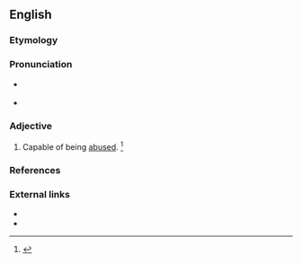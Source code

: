==English==

===Etymology===
{{suffix|abuse|able|lang=en}}

===Pronunciation===
* {{a|RP}} {{IPA|/əˈbjuː.zə.bl̩/|lang=en}}
* {{a|US}} {{IPA|/əˈbju.zə.bl̩/|lang=en}}

===Adjective===
{{en-adj}}

# Capable of being [[abuse]]d. {{defdate|First attested in the mid 17<sup>th</sup> century.}}<ref name=SOED>{{R:SOED5|page=10}}</ref>

===References===
<references/>

===External links===
* {{R:Webster 1913}}
* {{R:Century 1911}}
